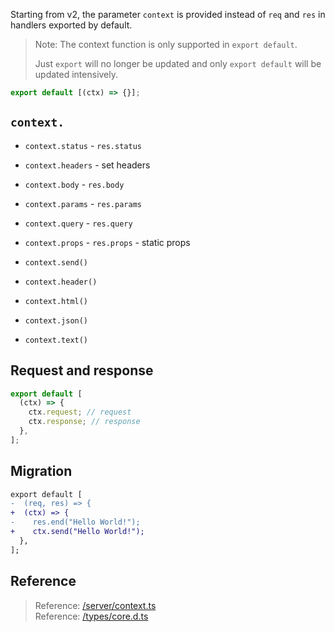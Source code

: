 Starting from v2, the parameter `context` is provided instead of `req` and `res` in handlers exported by default.

> Note: The context function is only supported in `export default`.
>
> Just `export` will no longer be updated and only `export default` will be updated intensively.

```ts
export default [(ctx) => {}];
```

## `context.`

- `context.status` - `res.status`
- `context.headers` - set headers
- `context.body` - `res.body`
- `context.params` - `res.params`
- `context.query` - `res.query`
- `context.props` - `res.props` - static props

- `context.send()`
- `context.header()`
- `context.html()`
- `context.json()`
- `context.text()`

## Request and response

```ts
export default [
  (ctx) => {
    ctx.request; // request
    ctx.response; // response
  },
];
```

## Migration

```diff
export default [
-  (req, res) => {
+  (ctx) => {
-    res.end("Hello World!");
+    ctx.send("Hello World!");
  },
];
```

## Reference

> Reference: [/server/context.ts](https://github.com/zely-js/zely/blob/main/packages/zely/src/server/context.ts)  
> Reference: [/types/core.d.ts](https://github.com/zely-js/zely/blob/main/packages/zely/types/core.d.ts#L51)
